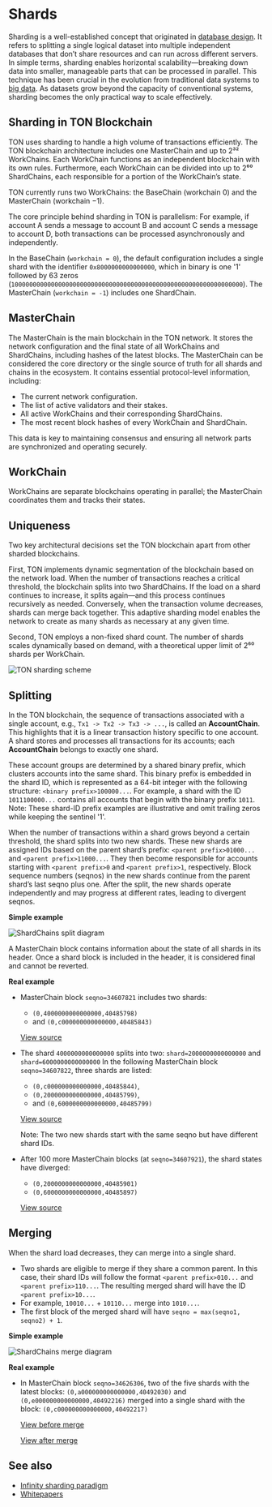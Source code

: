 
# Shards

Sharding is a well-established concept that originated in [database design](https://en.wikipedia.org/wiki/Shard_\(database_architecture\)). It refers to splitting a single logical dataset into multiple independent databases that don’t share resources and can run across different servers.
In simple terms, sharding enables horizontal scalability—breaking down data into smaller, manageable parts that can be processed in parallel. This technique has been crucial in the evolution from traditional data systems to [big data](https://en.wikipedia.org/wiki/Big_data).
As datasets grow beyond the capacity of conventional systems, sharding becomes the only practical way to scale effectively.

## Sharding in TON Blockchain

TON uses sharding to handle a high volume of transactions efficiently.
The TON blockchain architecture includes one MasterChain and up to 2³² WorkChains. Each WorkChain functions as an independent blockchain with its own rules. Furthermore, each WorkChain can be divided into up to 2⁶⁰ ShardChains, each responsible for a portion of the WorkChain’s state.

TON currently runs two WorkChains: the BaseChain (workchain 0) and the MasterChain (workchain −1).

The core principle behind sharding in TON is parallelism:
For example, if account A sends a message to account B and account C sends a message to account D, both transactions can be processed asynchronously and independently.

In the BaseChain (`workchain = 0`), the default configuration includes a single shard with the identifier `0x8000000000000000`, which in binary is one '1' followed by 63 zeros (`1000000000000000000000000000000000000000000000000000000000000000`).
The MasterChain (`workchain = -1`) includes one ShardChain.

## MasterChain

The MasterChain is the main blockchain in the TON network. It stores the network configuration and the final state of all WorkChains and ShardChains, including hashes of the latest blocks. The MasterChain can be considered the core directory or the single source of truth for all shards and chains in the ecosystem.
It contains essential protocol-level information, including:

- The current network configuration.
- The list of active validators and their stakes.
- All active WorkChains and their corresponding ShardChains.
- The most recent block hashes of every WorkChain and ShardChain.

This data is key to maintaining consensus and ensuring all network parts are synchronized and operating securely.

## WorkChain

WorkChains are separate blockchains operating in parallel; the MasterChain coordinates them and tracks their states.

## Uniqueness

Two key architectural decisions set the TON blockchain apart from other sharded blockchains.

First, TON implements dynamic segmentation of the blockchain based on the network load. When the number of transactions reaches a critical threshold, the blockchain splits into two ShardChains. If the load on a shard continues to increase, it splits again—and this process continues recursively as needed. Conversely, when the transaction volume decreases, shards can merge back together. This adaptive sharding model enables the network to create as many shards as necessary at any given time.

Second, TON employs a non-fixed shard count. The number of shards scales dynamically based on demand, with a theoretical upper limit of 2⁶⁰ shards per WorkChain.

![TON sharding scheme](/img/docs/blockchain-fundamentals/scheme.png)

## Splitting

In the TON blockchain, the sequence of transactions associated with a single account, e.g., `Tx1 -> Tx2 -> Tx3 -> ...`, is called an **AccountChain**. This highlights that it is a linear transaction history specific to one account. A shard stores and processes all transactions for its accounts; each **AccountChain** belongs to exactly one shard.

These account groups are determined by a shared binary prefix, which clusters accounts into the same shard. This binary prefix is embedded in the shard ID, which is represented as a 64-bit integer with the following structure: `<binary prefix>100000...`. For example, a shard with the ID `1011100000...` contains all accounts that begin with the binary prefix `1011`. Note: These shard-ID prefix examples are illustrative and omit trailing zeros while keeping the sentinel '1'.

When the number of transactions within a shard grows beyond a certain threshold, the shard splits into two new shards. These new shards are assigned IDs based on the parent shard’s prefix: `<parent prefix>01000...` and `<parent prefix>11000...`. They then become responsible for accounts starting with `<parent prefix>0` and `<parent prefix>1`, respectively. Block sequence numbers (seqnos) in the new shards continue from the parent shard’s last seqno plus one. After the split, the new shards operate independently and may progress at different rates, leading to divergent seqnos.

**Simple example**

![ShardChains split diagram](/img/docs/blockchain-fundamentals/shardchains-split.png)

A MasterChain block contains information about the state of all shards in its header. Once a shard block is included in the header, it is considered final and cannot be reverted.

**Real example**

- MasterChain block `seqno=34607821` includes two shards:

  - `(0,4000000000000000,40485798)`
  - and `(0,c000000000000000,40485843)`

  [View source](https://toncenter.com/api/v2/shards?seqno=34607821)

- The shard `4000000000000000` splits into two:
  `shard=2000000000000000` and `shard=6000000000000000`
  In the following MasterChain block `seqno=34607822`, three shards are listed:

  - `(0,c000000000000000,40485844)`,
  - `(0,2000000000000000,40485799)`,
  - and `(0,6000000000000000,40485799)`

  [View source](https://toncenter.com/api/v2/shards?seqno=34607822)

  Note: The two new shards start with the same seqno but have different shard IDs.

- After 100 more MasterChain blocks (at `seqno=34607921`), the shard states have diverged:

  - `(0,2000000000000000,40485901)`
  - `(0,6000000000000000,40485897)`

  [View source](https://toncenter.com/api/v2/shards?seqno=34607921)

## Merging

When the shard load decreases, they can merge into a single shard.

- Two shards are eligible to merge if they share a common parent. In this case, their shard IDs will follow the format `<parent prefix>010...` and `<parent prefix>110...`. The resulting merged shard will have the ID `<parent prefix>10...`.
- For example, `10010...` + `10110...` merge into `1010...`.
- The first block of the merged shard will have `seqno = max(seqno1, seqno2) + 1`.

**Simple example**

![ShardChains merge diagram](/img/docs/blockchain-fundamentals/shardchains-merge.png)

**Real example**

- In MasterChain block `seqno=34626306`, two of the five shards with the latest blocks:
  `(0,a000000000000000,40492030)` and `(0,e000000000000000,40492216)`
  merged into a single shard with the block: `(0,c000000000000000,40492217)`

  [View before merge](https://toncenter.com/api/v2/shards?seqno=34626306)

  [View after merge](https://toncenter.com/api/v2/shards?seqno=34626307)

## See also

- [Infinity sharding paradigm](/v3/documentation/smart-contracts/shards/infinity-sharding-paradigm)
- [Whitepapers](/v3/documentation/whitepapers/overview)

<Feedback />

